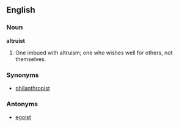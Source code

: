 ==English==

===Noun===
'''altruist'''
#One imbued with altruism; one who wishes well for others, not themselves.

===Synonyms===
*[[philanthropist]]

===Antonyms===
*[[egoist]]